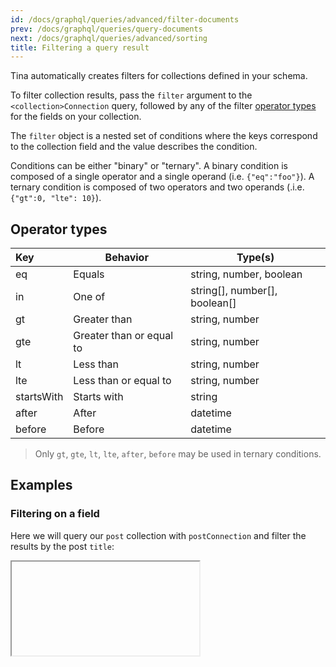 ```yaml
---
id: /docs/graphql/queries/advanced/filter-documents
prev: /docs/graphql/queries/query-documents
next: /docs/graphql/queries/advanced/sorting
title: Filtering a query result
---
```


Tina automatically creates filters for collections defined in your schema.

To filter collection results, pass the `filter` argument to the `<collection>Connection` query, followed by any of the filter [operator types](/docs/graphql/queries/advanced/filter-documents/#operator-types) for the fields on your collection.

The `filter` object is a nested set of conditions where the keys correspond to the collection field and the value describes the condition.

Conditions can be either "binary" or "ternary". A binary condition is composed of a single operator and a single operand (i.e. `{"eq":"foo"}`). A ternary condition is composed of two operators and two operands (.i.e. `{"gt":0, "lte": 10}`).

## Operator types

| Key        | Behavior                 | Type(s)                          |
| :--------- | ------------------------ | -------------------------------- |
| eq         | Equals                   | string, number, boolean          |
| in         | One of                   | string\[], number\[], boolean\[] |
| gt         | Greater than             | string, number                   |
| gte        | Greater than or equal to | string, number                   |
| lt         | Less than                | string, number                   |
| lte        | Less than or equal to    | string, number                   |
| startsWith | Starts with              | string                           |
| after      | After                    | datetime                         |
| before     | Before                   | datetime                         |

> Only `gt`, `gte`, `lt`, `lte`, `after`, `before` may be used in ternary conditions.

## Examples

### Filtering on a field

Here we will query our `post` collection with `postConnection` and filter the results by the post `title`:

<Iframe iframeSrc="/api/graphiql/?query=%7B%0A%20%20postConnection(filter%3A%20%7Btitle%3A%20%7BstartsWith%3A%20%22Vote%22%7D%7D)%20%7B%0A%20%20%20%20edges%20%7B%0A%20%20%20%20%20%20node%20%7B%0A%20%20%20%20%20%20%20%20id%0A%20%20%20%20%20%20%20%20title%0A%20%20%20%20%20%20%20%20category%0A%20%20%20%20%20%20%7D%0A%20%20%20%20%7D%0A%20%20%7D%0A%7D%0A&#x22; " height={400} />

### Filtering on a field with the IN operator

Here we will query our `post` collection with `postConnection` and filter the results so that only members of the specified `category` are returned:

<Iframe iframeSrc="/api/graphiql/?query=%7B%0A%20%20postConnection(filter%3A%20%7Bcategory%3A%20%7Bin%3A%20%5B%22politics%22%5D%7D%7D)%20%7B%0A%20%20%20%20edges%20%7B%0A%20%20%20%20%20%20node%20%7B%0A%20%20%20%20%20%20%20%20id%0A%20%20%20%20%20%20%20%20title%0A%20%20%20%20%20%20%20%20category%0A%20%20%20%20%20%20%7D%0A%20%20%20%20%7D%0A%20%20%7D%0A%7D%0A&#x22; " height={400} />

### Filtering on a date range

Here we will query our `post` collection with `postConnection` and filter the results so that only posts with a `date` between the specified range are returned:

<Iframe iframeSrc="/api/graphiql/?query=%7B%0A%20%20postConnection(filter%3A%20%7Bdate%3A%20%7Bafter%3A%20%222022-06-01T07%3A00%3A00.000Z%22%2C%20before%3A%20%222022-06-30T07%3A00%3A00.000Z%22%7D%7D)%20%7B%0A%20%20%20%20edges%20%7B%0A%20%20%20%20%20%20node%20%7B%0A%20%20%20%20%20%20%20%20id%0A%20%20%20%20%20%20%20%20title%0A%20%20%20%20%20%20%20%20category%0A%20%20%20%20%20%20%7D%0A%20%20%20%20%7D%0A%20%20%7D%0A%7D%0A&#x22; " height={400} />

### Filtering on multiple fields

It is possible to filter on multiple fields. Multiple conditions are currently treated as a boolean `AND` operation. Here we will query our `post` collection with `postConnection` and filter the results by `category` and `title`:

<Iframe iframeSrc="/api/graphiql/?query=%7B%0A%20%20postConnection(filter%3A%20%7Bcategory%3A%20%7Bin%3A%20%5B%22politics%22%5D%7D%2C%20title%3A%20%7BstartsWith%3A%20%22Vote%22%7D%7D)%20%7B%0A%20%20%20%20edges%20%7B%0A%20%20%20%20%20%20node%20%7B%0A%20%20%20%20%20%20%20%20id%0A%20%20%20%20%20%20%20%20title%0A%20%20%20%20%20%20%20%20category%0A%20%20%20%20%20%20%7D%0A%20%20%20%20%7D%0A%20%20%7D%0A%7D%0A&#x22; " height={400} />

#### Filtering on a reference

Here we will query our `post` collection with `postConnection`, and filtering on the referenced `author`'s name:

<Iframe iframeSrc="/api/graphiql/?query=%7B%0A%20%20postConnection(filter%3A%20%7Bauthor%3A%20%7Bauthor%3A%20%7Bname%3A%20%7Beq%3A%20%22Napolean%22%7D%7D%7D%7D)%20%7B%0A%20%20%20%20edges%20%7B%0A%20%20%20%20%20%20node%20%7B%0A%20%20%20%20%20%20%20%20id%0A%20%20%20%20%20%20%20%20title%0A%20%20%20%20%20%20%20%20category%0A%20%20%20%20%20%20%7D%0A%20%20%20%20%7D%0A%20%20%7D%0A%7D%0A&#x22; " height={400} />
